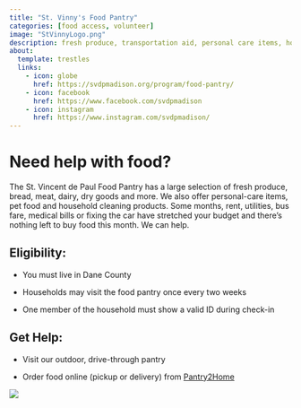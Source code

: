 ```yaml
---
title: "St. Vinny's Food Pantry"
categories: [food access, volunteer]
image: "StVinnyLogo.png"
description: fresh produce, transportation aid, personal care items, household supplies
about:
  template: trestles
  links:
    - icon: globe
      href: https://svdpmadison.org/program/food-pantry/
    - icon: facebook
      href: https://www.facebook.com/svdpmadison
    - icon: instagram
      href: https://www.instagram.com/svdpmadison/
---
```


# **Need help with food?**

The St. Vincent de Paul Food Pantry has a large selection of fresh produce, bread, meat, dairy, dry goods and more. We also offer personal-care items, pet food and household cleaning products. Some months, rent, utilities, bus fare, medical bills or fixing the car have stretched your budget and there's nothing left to buy food this month. We can help.

## **Eligibility:**

-   You must live in Dane County

-   Households may visit the food pantry once every two weeks

-   One member of the household must show a valid ID during check-in

## **Get Help:**

-   Visit our outdoor, drive-through pantry

-   Order food online (pickup or delivery) from [Pantry2Home](https://pantry2home.com/views/landing.php)

![](images/StVinnyPantrySchedule.png)

